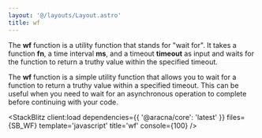 ```yaml
---
layout: '@/layouts/Layout.astro'
title: wf
---
```



The **wf** function is a utility function that stands for "wait for". It takes a function **fn**, a time interval **ms**, and a timeout **timeout** as input and waits for the function to return a truthy value within the specified timeout.

The **wf** function is a simple utility function that allows you to wait for a function to return a truthy value within a specified timeout. This can be useful when you need to wait for an asynchronous operation to complete before continuing with your code.

<StackBlitz
  client:load
  dependencies={{ '@aracna/core': 'latest' }}
  files={SB_WF}
  template='javascript'
  title='wf'
  console={100}
/>
